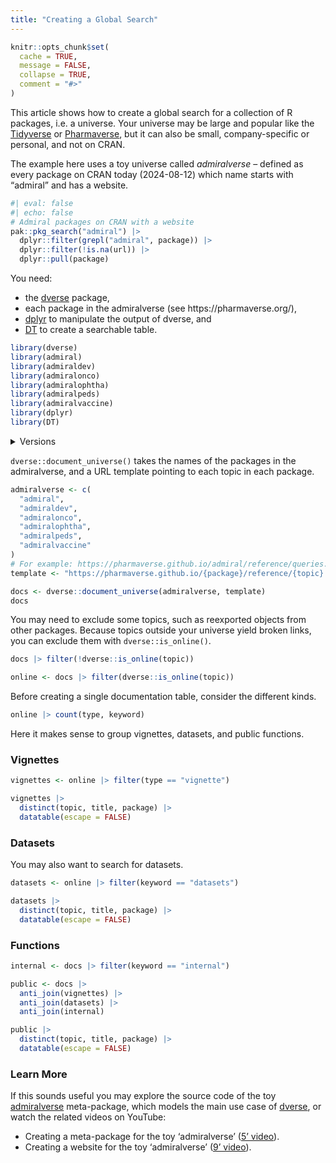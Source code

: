 ```yaml
---
title: "Creating a Global Search"
---
```


```r
knitr::opts_chunk$set(
  cache = TRUE,
  message = FALSE,
  collapse = TRUE,
  comment = "#>"
)
```

This article shows how to create a global search for a collection of R packages,
i.e. a universe. Your universe may be large and popular like the
[Tidyverse](https://tidyverse.org/) or [Pharmaverse](https://pharmaverse.org/),
but it can also be small, company-specific or personal, and not on CRAN.

The example here uses a toy universe  called *admiralverse* -- defined as every
package on CRAN today (2024-08-12) which name starts with "admiral" and has a
website.

```r
#| eval: false
#| echo: false
# Admiral packages on CRAN with a website
pak::pkg_search("admiral") |>
  dplyr::filter(grepl("admiral", package)) |>
  dplyr::filter(!is.na(url)) |>
  dplyr::pull(package)
```

You need:

* the [dverse](https://maurolepore.github.io/dverse/) package, 
* each package in the admiralverse (see https://pharmaverse.org/),
* [dplyr](https://dplyr.tidyverse.org/) to manipulate the output of dverse, and 
* [DT](https://rstudio.github.io/DT/) to create a searchable table.

```r
library(dverse)
library(admiral)
library(admiraldev)
library(admiralonco)
library(admiralophtha)
library(admiralpeds)
library(admiralvaccine)
library(dplyr)
library(DT)
```

<details><summary>Versions</summary>

```r
packageVersion("dverse")
packageVersion("admiral")
packageVersion("admiraldev")
packageVersion("admiralonco")
packageVersion("admiralophtha")
packageVersion("admiralpeds")
packageVersion("admiralvaccine")
packageVersion("dplyr")
packageVersion("DT")
```

</details>

`dverse::document_universe()` takes the names of the packages in the
admiralverse, and a URL template pointing to each topic in each package.

```r
admiralverse <- c(
  "admiral",
  "admiraldev",
  "admiralonco",
  "admiralophtha",
  "admiralpeds",
  "admiralvaccine"
)
# For example: https://pharmaverse.github.io/admiral/reference/queries.html
template <- "https://pharmaverse.github.io/{package}/reference/{topic}.html"

docs <- dverse::document_universe(admiralverse, template)
docs
```

You may need to exclude some topics, such as reexported objects from other
packages. Because topics outside your universe yield broken links, you can
exclude them with `dverse::is_online()`.

```r
docs |> filter(!dverse::is_online(topic))

online <- docs |> filter(dverse::is_online(topic))
```

Before creating a single documentation table, consider the different kinds.

```r
online |> count(type, keyword)
```

Here it makes sense to group vignettes, datasets, and public functions.

### Vignettes

```r
vignettes <- online |> filter(type == "vignette")

vignettes |>
  distinct(topic, title, package) |>
  datatable(escape = FALSE)
```

### Datasets

You may also want to search for datasets.

```r
datasets <- online |> filter(keyword == "datasets")

datasets |>
  distinct(topic, title, package) |>
  datatable(escape = FALSE)
```

### Functions

```r
internal <- docs |> filter(keyword == "internal")

public <- docs |>
  anti_join(vignettes) |>
  anti_join(datasets) |>
  anti_join(internal)

public |>
  distinct(topic, title, package) |>
  datatable(escape = FALSE)
```

### Learn More

If this sounds useful you may explore the source code of the toy
[admiralverse](https://maurolepore.github.io/admiralverse) meta-package, which
models the main use case of [dverse](https://maurolepore.github.io/dverse/), or
watch the related videos on YouTube:

* Creating a meta-package for the toy 'admiralverse' ([5' video](https://youtu.be/ezVpsadSF7A)).
* Creating a website for the toy 'admiralverse' ([9' video](https://youtu.be/VhmnADBDXv0)).
